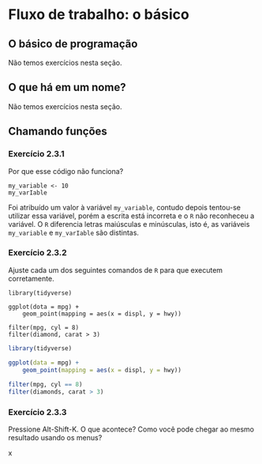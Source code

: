 # Fluxo de trabalho: o básico

## O básico de programação

Não temos exercícios nesta seção.

## O que há em um nome?

Não temos exercícios nesta seção.

## Chamando funções

### Exercício 2.3.1 {- #exr2-3-1}

::: {.enunciado}
Por que esse código não funciona?

```
my_variable <- 10
my_varIable
```
:::

:::{.solution}
Foi atribuído um valor à variável `my_variable`, contudo depois tentou-se utilizar essa variável, porém a escrita está incorreta e o `R` não reconheceu a variável. 
O `R` diferencia letras maiúsculas e minúsculas, isto é, as variáveis `my_variable` e `my_varIable` são distintas.
:::

### Exercício 2.3.2 {- #exr2-3-2}

::: {.enunciado}
Ajuste cada um dos seguintes comandos de `R` para que executem corretamente.

```
library(tidyverse)

ggplot(dota = mpg) +
    geom_point(mapping = aes(x = displ, y = hwy))
    
filter(mpg, cyl = 8)
filter(diamond, carat > 3)
```
:::

:::{.solution}
```r
library(tidyverse)

ggplot(data = mpg) +
    geom_point(mapping = aes(x = displ, y = hwy))
    
filter(mpg, cyl == 8)
filter(diamonds, carat > 3)
```
:::

### Exercício 2.3.3 {- #exr2-3-3}

::: {.enunciado}
Pressione Alt-Shift-K. O que acontece? Como você pode chegar ao mesmo resultado usando os menus?
:::

:::{.solution}
x
:::